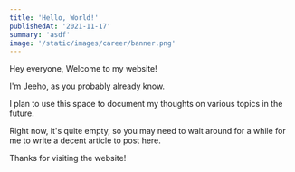 ```yaml
---
title: 'Hello, World!'
publishedAt: '2021-11-17'
summary: 'asdf'
image: '/static/images/career/banner.png'
---
```


Hey everyone, Welcome to my website!

I'm Jeeho, as you probably already know. 

I plan to use this space to document my thoughts on various topics in the future.

Right now, it's quite empty, so you may need to wait around for a while for me to write a decent article to post here.

Thanks for visiting the website!